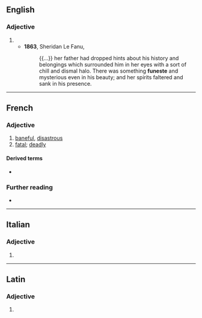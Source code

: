 ==English==

===Adjective===
{{en-adj}}

# {{alt form|funest|lang=en}}
#* '''1863''', Sheridan Le Fanu, ''{{w|The House by the Churchyard}}''
#*: {{...}} her father had dropped hints about his history and belongings which surrounded him in her eyes with a sort of chill and dismal halo. There was something '''funeste''' and mysterious even in his beauty; and her spirits faltered and sank in his presence.

----

==French==

===Adjective===
{{fr-adj}}

# [[baneful]], [[disastrous]] {{gloss|causing disaster}}
# [[fatal]]; [[deadly]]

====Derived terms====
* {{l|fr|funestement}}

===Further reading===
* {{R:TLFi}}

----

==Italian==

===Adjective===
{{head|it|adjective form}}

# {{feminine plural of|funesto|lang=it}}

----

==Latin==

===Adjective===
{{la-adj-form|fūneste}}

# {{inflection of|fūnestus||voc|m|s|lang=la}}